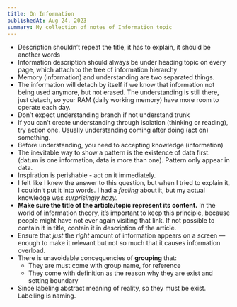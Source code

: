 ```yaml
---
title: On Information
publishedAt: Aug 24, 2023
summary: My collection of notes of Information topic
---
```


- Description shouldn’t repeat the title, it has to explain, it should be another words
- Information description should always be under heading topic on every page, which attach to the tree of information hierarchy
- Memory (information) and understanding are two separated things.
- The information will detach by itself if we know that information not being used anymore, but not erased. The understanding is still there, just detach, so your RAM (daily working memory) have more room to operate each day.
- Don’t expect understanding branch if not understand trunk
- If you can’t create understanding through isolation (thinking or reading), try action one. Usually understanding coming after doing (act on) something.
- Before understanding, you need to accepting knowledge (information)
- The inevitable way to show a pattern is the existence of data first. (datum is one information, data is more than one). Pattern only appear in data.
- Inspiration is perishable - act on it immediately.
- I felt like I knew the answer to this question, but when I tried to explain it, I couldn't put it into words. I had a *feeling* about it, but my actual knowledge was _surprisingly hazy._
- **Make sure the title of the article/topic represent its content.** In the world of information theory, it’s important to keep this principle, because people might have not ever again visiting that link. If not possible to contain it in title, contain it in description of the article.
- Ensure that *just* the *right* amount of information appears on a screen — enough to make it relevant but not so much that it causes information overload.
- There is unavoidable concequencies of **grouping** that:
  - They are must come with group name, for reference
  - They come with definition as the reason why they are exist and setting boundary
- Since labeling abstract meaning of reality, so they must be exist. Labelling is naming.
